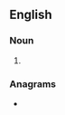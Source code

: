 ==English==

===Noun===
{{head|en|noun plural form}}

# {{plural of|blockhouse|lang=en}}

===Anagrams===
* {{anagrams|en|houseblocks}}